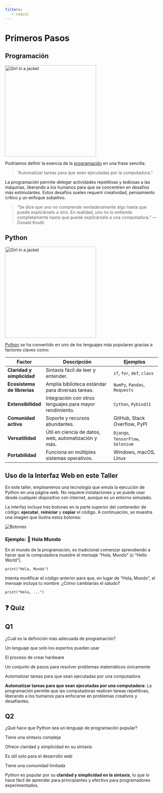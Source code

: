 ```yaml
---
filters:
   - naquiz
---
```


# Primeros Pasos

## Programación

<img src="../../images/programming.png" alt="Girl in a jacket" width="300" >


Podríamos definir la esencia de la [programación](https://es.wikipedia.org/wiki/Programaci%C3%B3n) en una frase sencilla:

> "Automatizar tareas para que sean ejecutadas por la computadora."

La programación permite delegar actividades repetitivas y tediosas a las máquinas, liberando a los humanos para que se concentren en desafíos más estimulantes. Estos desafíos suelen requerir creatividad, pensamiento crítico y un enfoque subjetivo.

> "Se dice que uno no comprende verdaderamente algo hasta que puede explicárselo a otro. En realidad, uno no lo entiende completamente hasta que puede explicárselo a una computadora." — Donald Knuth



## Python

<img src="../../images/python.png" alt="Girl in a jacket" width="300" >

[Python](https://es.wikipedia.org/wiki/Python) se ha convertido en uno de los lenguajes más populares gracias a factores claves como:

| **Factor**                   | **Descripción**                                            | **Ejemplos**                            |
|------------------------------|------------------------------------------------------------|-----------------------------------------|
| **Claridad y simplicidad**   | Sintaxis fácil de leer y entender.                         | `if`, `for`, `def`, `class`             |
| **Ecosistema de librerías**  | Amplia biblioteca estándar para diversas tareas.           | `NumPy`, `Pandas`, `Requests`           |
| **Extensibilidad**           | Integración con otros lenguajes para mayor rendimiento.    | `Cython`, `Pybind11`                    |
| **Comunidad activa**         | Soporte y recursos abundantes.                             | GitHub, Stack Overflow, PyPI            |
| **Versatilidad**             | Útil en ciencia de datos, web, automatización y más.       | `Django`, `TensorFlow`, `Selenium`      |
| **Portabilidad**             | Funciona en múltiples sistemas operativos.                 | Windows, macOS, Linux                   |




## Uso de la Interfaz Web en este Taller

En este taller, emplearemos una tecnología que emula la ejecución de Python en una página web. No requiere instalaciones y se puede usar desde cualquier dispositivo con internet, aunque es un entorno simulado.

La interfaz incluye tres botones en la parte superior del contenedor de código: **ejecutar**, **reiniciar** y **copiar** el código. A continuación, se muestra una imagen que ilustra estos botones:

<img src="../../images/botones.png" alt="Botones"  >


### Ejemplo: 👋 Hola Mundo

En el mundo de la programación, es tradicional comenzar aprendiendo a hacer que la computadora muestre el mensaje "Hola, Mundo" (o "Hello World").

```pyodide-python
print("Hola, Mundo")
```

::: {.callout-tip collapse="false" title="Desafío:"}
Intenta modificar el código anterior para que, en lugar de "Hola, Mundo", el mensaje incluya tu nombre. ¿Cómo cambiarías el saludo?
:::

```pyodide-python
print("Hola, ...")
```




## ❓ Quiz

::: {.panel-tabset}

## Q1

:::::{.question}
¿Cuál es la definición más adecuada de programación?

::::{.choices}

:::{.choice}
Un lenguaje que solo los expertos pueden usar
:::

:::{.choice}
El proceso de crear hardware
:::

:::{.choice}
Un conjunto de pasos para resolver problemas matemáticos únicamente
:::

:::{.choice .correct-choice}
Automatizar tareas para que sean ejecutadas por una computadora
:::

:::{.button-clear title="Limpiar respuesta" button-class="btn btn-light btn-xs"}
:::

:::{.button-answer title="Mostrar respuesta" button-class="btn btn-info btn-xs"}
**Automatizar tareas para que sean ejecutadas por una computadora**: La programación permite que las computadoras realicen tareas repetitivas, liberando a los humanos para enfocarse en problemas creativos y desafiantes.
:::

:::::
:::::


## Q2

:::::{.question}
¿Qué hace que Python sea un lenguaje de programación popular?

::::{.choices}

:::{.choice}
Tiene una sintaxis compleja
:::

:::{.choice .correct-choice}
Ofrece claridad y simplicidad en su sintaxis
:::

:::{.choice}
Es útil solo para el desarrollo web
:::

:::{.choice}
Tiene una comunidad limitada
:::

:::{.button-clear title="Limpiar respuesta" button-class="btn btn-light btn-xs"}
:::

:::{.button-answer title="Mostrar respuesta" button-class="btn btn-info btn-xs"}
Python es popular por su **claridad y simplicidad en la sintaxis**, lo que lo hace fácil de aprender para principiantes y efectivo para programadores experimentados.
:::

:::::
:::::

:::